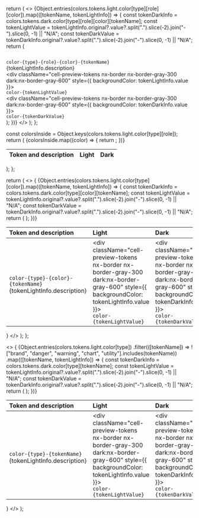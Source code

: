 
  return (
    <>
      {Object.entries(colors.tokens.light.color[type][role][color]).map(([tokenName, tokenLightInfo]) => {
        const tokenDarkInfo = colors.tokens.dark.color[type][role][color][tokenName];
        const tokenLightValue =
          tokenLightInfo.original?.value?.split(".").slice(-2).join("-").slice(0, -1) || "N/A";
        const tokenDarkValue =
          tokenDarkInfo.original?.value?.split(".").slice(-2).join("-").slice(0, -1) || "N/A";
        return (
          <tr key={tokenName}>
            <td className="w-full">
              <div className="cell-tokens-name">
                <code className="font-medium">
                  color-{type}-{role}-{color}-{tokenName}
                </code>
                <div className="cell-description-tokens">{tokenLightInfo.description}</div>
              </div>
            </td>
            <td>
              <div className="cell-tokens">
                <div
                  className="cell-preview-tokens nx-border nx-border-gray-300 dark:nx-border-gray-600"
                  style={{ backgroundColor: tokenLightInfo.value }}></div>
                <div className="cell-token-tokens">
                  <code>color-{tokenLightValue}</code>
                </div>
              </div>
            </td>
            <td>
              <div className="cell-tokens">
                <div
                  className="cell-preview-tokens nx-border nx-border-gray-300 dark:nx-border-gray-600"
                  style={{ backgroundColor: tokenDarkInfo.value }}></div>
                <div className="cell-token-tokens">
                  <code>color-{tokenDarkValue}</code>
                </div>
              </div>
            </td>
          </tr>
        );
      })}
    </>
  );
};

  const colorsInside = Object.keys(colors.tokens.light.color[type][role]);
  return (
    <table className="docs my-6">
      <thead>
        <tr>
          <th align="left">Token and description</th>
          <th align="left">Light</th>
          <th align="left">Dark</th>
        </tr>
      </thead>
      <tbody>
        {colorsInside.map((color) => {
          return <TokenColorChartSingleColor type={type} role={role} color={color} />;
        })}
      </tbody>
    </table>
  );
};

  return (
    <>
      {
        <table className="docs my-6">
          <thead>
            <tr>
              <th align="left">Token and description</th>
              <th align="left">Light</th>
              <th align="left">Dark</th>
            </tr>
          </thead>
          <tbody>
            {Object.entries(colors.tokens.light.color[type][color]).map(([tokenName, tokenLightInfo]) => {
              const tokenDarkInfo = colors.tokens.dark.color[type][color][tokenName];
              const tokenLightValue =
                tokenLightInfo.original?.value?.split(".").slice(-2).join("-").slice(0, -1) || "N/A";
              const tokenDarkValue =
                tokenDarkInfo.original?.value?.split(".").slice(-2).join("-").slice(0, -1) || "N/A";
              return (
                <tr key={tokenName}>
                  <td className="w-full">
                    <div className="cell-tokens-name">
                      <code className="font-medium">
                        color-{type}-{color}-{tokenName}
                      </code>
                      <div className="cell-description-tokens">{tokenLightInfo.description}</div>
                    </div>
                  </td>
                  <td>
                    <div className="cell-tokens">
                      <div
                        className="cell-preview-tokens nx-border nx-border-gray-300 dark:nx-border-gray-600"
                        style={{ backgroundColor: tokenLightInfo.value }}></div>
                      <div className="cell-token-tokens">
                        <code>color-{tokenLightValue}</code>
                      </div>
                    </div>
                  </td>
                  <td>
                    <div className="cell-tokens">
                      <div
                        className="cell-preview-tokens nx-border nx-border-gray-300 dark:nx-border-gray-600"
                        style={{ backgroundColor: tokenDarkInfo.value }}></div>
                      <div className="cell-token-tokens">
                        <code>color-{tokenDarkValue}</code>
                      </div>
                    </div>
                  </td>
                </tr>
              );
            })}
          </tbody>
        </table>
      }
    </>
  );
};

  <>
    {
      <table className="docs my-6">
        <thead>
          <tr>
            <th align="left">Token and description</th>
            <th align="left">Light</th>
            <th align="left">Dark</th>
          </tr>
        </thead>
        <tbody>
          {Object.entries(colors.tokens.light.color[type])
            .filter(([tokenName]) => !["brand", "danger", "warning", "chart", "utility"].includes(tokenName))
            .map(([tokenName, tokenLightInfo]) => {
              const tokenDarkInfo = colors.tokens.dark.color[type][tokenName];
              const tokenLightValue =
                tokenLightInfo.original?.value?.split(".").slice(-2).join("-").slice(0, -1) || "N/A";
              const tokenDarkValue =
                tokenDarkInfo.original?.value?.split(".").slice(-2).join("-").slice(0, -1) || "N/A";
              return (
                <tr key={tokenName}>
                  <td className="w-full">
                    <div className="cell-tokens-name">
                      <code className="font-medium">
                        color-{type}-{tokenName}
                      </code>
                      <div className="cell-description-tokens">{tokenLightInfo.description}</div>
                    </div>
                  </td>
                  <td>
                    <div className="cell-tokens">
                      <div
                        className="cell-preview-tokens nx-border nx-border-gray-300 dark:nx-border-gray-600"
                        style={{ backgroundColor: tokenLightInfo.value }}></div>
                      <div className="cell-token-tokens">
                        <code>color-{tokenLightValue}</code>
                      </div>
                    </div>
                  </td>
                  <td>
                    <div className="cell-tokens">
                      <div
                        className="cell-preview-tokens nx-border nx-border-gray-300 dark:nx-border-gray-600"
                        style={{ backgroundColor: tokenDarkInfo.value }}></div>
                      <div className="cell-token-tokens">
                        <code>color-{tokenDarkValue}</code>
                      </div>
                    </div>
                  </td>
                </tr>
              );
            })}
        </tbody>
      </table>
    }
  </>
);
